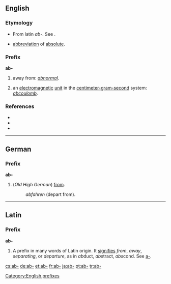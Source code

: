 {{see|ab|Ab|AB}}
==English==

===Etymology===
* From latin ''ab-''. See {{pie|apo-}}.
* {{physics}} [[abbreviation]] of [[absolute]].

===Prefix===
'''ab-'''

# away from: ''[[abnormal]]''.
# {{physics}} an [[electromagnetic]] [[unit]] in the [[centimeter-gram-second]] system: ''[[abcoulomb]]''.

===References===
* {{R:American Heritage 2000|ab-}}
* {{R:Dictionary.com|ab-}}
* {{R:WordNet 2003|ab-}}

----

==German==

===Prefix===
'''ab-'''

# (''Old High German'') [[from]].
#: ''abfahren'' (depart from).

[[Category:English prefixes]]

----

==Latin==

===Prefix===
'''ab-'''

# A prefix in many words of Latin origin. It [[signifies]] ''from'', ''away'', ''separating'', or ''departure'', as in ''ab''duct, ''abs''tract, ''abs''cond. See [[a-]].

[[cs:ab-]]
[[de:ab-]]
[[et:ab-]]
[[fr:ab-]]
[[ja:ab-]]
[[pt:ab-]]
[[tr:ab-]]